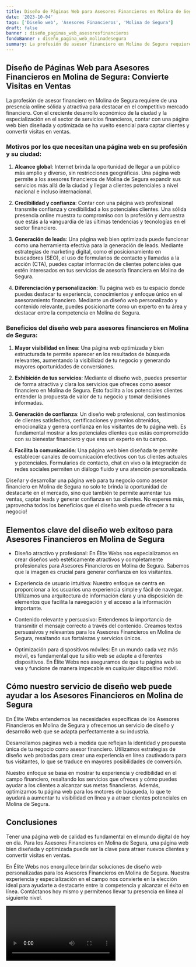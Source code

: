 ```yaml
---
title: Diseño de Páginas Web para Asesores Financieros en Molina de Segura
date: '2023-10-04'
tags: ['Diseño web', 'Asesores Financieros', 'Molina de Segura']
draft: false
banner : diseño_paginas_web_asesoresfinancieros
fondoBanner : diseño_pagina_web_molinadesegura
summary: La profesión de asesor financiero en Molina de Segura requiere de una presencia online sólida y atractiva para destacar en el competitivo mercado financiero. Con el creciente desarrollo económico de la ciudad y la especialización en el sector de servicios financieros, contar con una página web bien diseñada y optimizada se ha vuelto esencial para captar clientes y convertir visitas en ventas.
---
```


## Diseño de Páginas Web para Asesores Financieros en Molina de Segura: Convierte Visitas en Ventas

La profesión de asesor financiero en Molina de Segura requiere de una presencia online sólida y atractiva para destacar en el competitivo mercado financiero. Con el creciente desarrollo económico de la ciudad y la especialización en el sector de servicios financieros, contar con una página web bien diseñada y optimizada se ha vuelto esencial para captar clientes y convertir visitas en ventas.

### Motivos por los que necesitan una página web en su profesión y su ciudad:

1. **Alcance global**: Internet brinda la oportunidad de llegar a un público más amplio y diverso, sin restricciones geográficas. Una página web permite a los asesores financieros de Molina de Segura expandir sus servicios más allá de la ciudad y llegar a clientes potenciales a nivel nacional e incluso internacional.

2. **Credibilidad y confianza**: Contar con una página web profesional transmite confianza y credibilidad a los potenciales clientes. Una sólida presencia online muestra tu compromiso con la profesión y demuestra que estás a la vanguardia de las últimas tendencias y tecnologías en el sector financiero.

3. **Generación de leads**: Una página web bien optimizada puede funcionar como una herramienta efectiva para la generación de leads. Mediante estrategias de marketing digital, como el posicionamiento en buscadores (SEO), el uso de formularios de contacto y llamadas a la acción (CTA), puedes captar información de clientes potenciales que estén interesados en tus servicios de asesoría financiera en Molina de Segura.

4. **Diferenciación y personalización**: Tu página web es tu espacio donde puedes destacar tu experiencia, conocimientos y enfoque único en el asesoramiento financiero. Mediante un diseño web personalizado y contenido relevante, puedes posicionarte como un experto en tu área y destacar entre la competencia en Molina de Segura.

### Beneficios del diseño web para asesores financieros en Molina de Segura:

1. **Mayor visibilidad en línea**: Una página web optimizada y bien estructurada te permite aparecer en los resultados de búsqueda relevantes, aumentando la visibilidad de tu negocio y generando mayores oportunidades de conversiones.

2. **Exhibición de tus servicios**: Mediante el diseño web, puedes presentar de forma atractiva y clara los servicios que ofreces como asesor financiero en Molina de Segura. Esto facilita a los potenciales clientes entender la propuesta de valor de tu negocio y tomar decisiones informadas.

3. **Generación de confianza**: Un diseño web profesional, con testimonios de clientes satisfechos, certificaciones y premios obtenidos, emocionaliza y genera confianza en los visitantes de tu página web. Es fundamental mostrar a los potenciales clientes que estás comprometido con su bienestar financiero y que eres un experto en tu campo.

4. **Facilita la comunicación**: Una página web bien diseñada te permite establecer canales de comunicación efectivos con tus clientes actuales y potenciales. Formularios de contacto, chat en vivo o la integración de redes sociales permiten un diálogo fluido y una atención personalizada.

Diseñar y desarrollar una página web para tu negocio como asesor financiero en Molina de Segura no solo te brinda la oportunidad de destacarte en el mercado, sino que también te permite aumentar tus ventas, captar leads y generar confianza en tus clientes. No esperes más, ¡aprovecha todos los beneficios que el diseño web puede ofrecer a tu negocio!

<GifSeo />

<Cta />

## Elementos clave del diseño web exitoso para Asesores Financieros en Molina de Segura

- Diseño atractivo y profesional: En Élite Webs nos especializamos en crear diseños web estéticamente atractivos y completamente profesionales para Asesores Financieros en Molina de Segura. Sabemos que la imagen es crucial para generar confianza en los visitantes.

- Experiencia de usuario intuitiva: Nuestro enfoque se centra en proporcionar a los usuarios una experiencia simple y fácil de navegar. Utilizamos una arquitectura de información clara y una disposición de elementos que facilita la navegación y el acceso a la información importante.

- Contenido relevante y persuasivo: Entendemos la importancia de transmitir el mensaje correcto a través del contenido. Creamos textos persuasivos y relevantes para los Asesores Financieros en Molina de Segura, resaltando sus fortalezas y servicios únicos.

- Optimización para dispositivos móviles: En un mundo cada vez más móvil, es fundamental que tu sitio web se adapte a diferentes dispositivos. En Élite Webs nos aseguramos de que tu página web se vea y funcione de manera impecable en cualquier dispositivo móvil.

## Cómo nuestro servicio de diseño web puede ayudar a los Asesores Financieros en Molina de Segura

En Élite Webs entendemos las necesidades específicas de los Asesores Financieros en Molina de Segura y ofrecemos un servicio de diseño y desarrollo web que se adapta perfectamente a su industria.

Desarrollamos páginas web a medida que reflejan la identidad y propuesta única de tu negocio como asesor financiero. Utilizamos estrategias de diseño web probadas para crear una experiencia en línea cautivadora para tus visitantes, lo que se traduce en mayores posibilidades de conversión.

Nuestro enfoque se basa en mostrar tu experiencia y credibilidad en el campo financiero, resaltando los servicios que ofreces y cómo puedes ayudar a los clientes a alcanzar sus metas financieras. Además, optimizamos tu página web para los motores de búsqueda, lo que te ayudará a aumentar tu visibilidad en línea y a atraer clientes potenciales en Molina de Segura.

## Conclusiones

Tener una página web de calidad es fundamental en el mundo digital de hoy en día. Para los Asesores Financieros en Molina de Segura, una página web bien diseñada y optimizada puede ser la clave para atraer nuevos clientes y convertir visitas en ventas.

En Élite Webs nos enorgullece brindar soluciones de diseño web personalizadas para los Asesores Financieros en Molina de Segura. Nuestra experiencia y especialización en el campo nos convierte en la elección ideal para ayudarte a destacarte entre la competencia y alcanzar el éxito en línea. Contáctanos hoy mismo y permítenos llevar tu presencia en línea al siguiente nivel.

<Video />

<CtaBot job='Asesores Financieros' city='Molina de Segura'/>

<Gmaps query='Molina de Segura+españa+maps' />